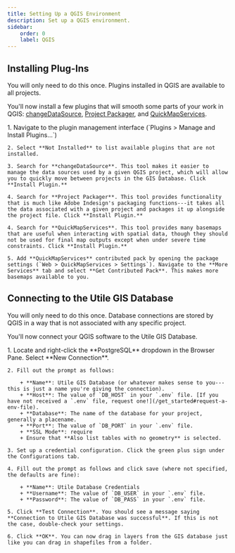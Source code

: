 ```yaml
---
title: Setting Up a QGIS Environment
description: Set up a QGIS environment.
sidebar:
    order: 0
    label: QGIS
---
```



## Installing Plug-Ins

<Aside type="tip">You will only need to do this once. Plugins installed in QGIS are available to all projects.</Aside>

You'll now install a few plugins that will smooth some parts of your work in QGIS: [changeDataSource](https://plugins.qgis.org/plugins/changeDataSource/), [Project Packager](https://plugins.qgis.org/plugins/ProjectPackager/), and [QuickMapServices](https://plugins.qgis.org/plugins/quick_map_services/).

<Steps>
    1. Navigate to the plugin management interface (`Plugins > Manage and Install Plugins...`)

    2. Select **Not Installed** to list available plugins that are not installed.

    3. Search for **changeDataSource**. This tool makes it easier to manage the data sources used by a given QGIS project, which will allow you to quickly move between projects in the GIS Database. Click **Install Plugin.**

    4. Search for **Project Packager**. This tool provides functionality that is much like Adobe Indesign's packaging functions---it takes all the data associated with a given project and packages it up alongside the project file. Click **Install Plugin.**

    4. Search for **QuickMapServices**. This tool provides many basemaps that are useful when interacting with spatial data, though they should not be used for final map outputs except when under severe time constraints. Click **Install Plugin.**

    5. Add **QuickMapServices** contributed pack by opening the package settings (`Web > QuickMapServices > Settings`). Navigate to the **More Services** tab and select **Get Contributed Pack**. This makes more basemaps available to you.
</Steps>

## Connecting to the Utile GIS Database

<Aside type="tip">You will only need to do this once. Database connections are stored by QGIS in a way that is not associated with any specific project.</Aside>

You'll now connect your QGIS software to the Utile GIS Database.

<Steps>
    1. Locate and right-click the **PostgreSQL** dropdown in the Browser Pane. Select **New Connection**.

    2. Fill out the prompt as follows:

        + **Name**: Utile GIS Database (or whatever makes sense to you---this is just a name you're giving the connection).
        + **Host**: The value of `DB_HOST` in your `.env` file. [If you have not received a `.env` file, request one!](/get_started#request-a-env-file).
        + **Database**: The name of the database for your project, generally a placename.
        + **Port**: The value of `DB_PORT` in your `.env` file.
        + **SSL Mode**: require
        + Ensure that **Also list tables with no geometry** is selected.

    3. Set up a credential configuration. Click the green plus sign under the Configurations tab.

    4. Fill out the prompt as follows and click save (where not specified, the defaults are fine):

        + **Name**: Utile Database Credentials
        + **Username**: The value of `DB_USER` in your `.env` file.
        + **Password**: The value of `DB_PASS` in your `.env` file.

    5. Click **Test Connection**. You should see a message saying **Connection to Utile GIS Database was successful**. If this is not the case, double-check your settings.

    6. Click **OK**. You can now drag in layers from the GIS database just like you can drag in shapefiles from a folder.

</Steps>
